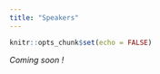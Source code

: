 ```yaml
---
title: "Speakers"
---
```


```r
knitr::opts_chunk$set(echo = FALSE)
```

*Coming soon !*

